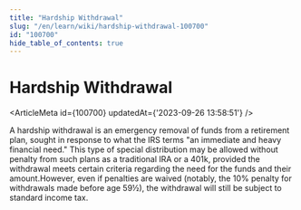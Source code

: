 ```yaml
---
title: "Hardship Withdrawal"
slug: "/en/learn/wiki/hardship-withdrawal-100700"
id: "100700"
hide_table_of_contents: true
---
```



# Hardship Withdrawal

<ArticleMeta id={100700} updatedAt={'2023-09-26 13:58:51'} />
<div className='border-solid border-b border-t-0 my-4 border-[var(--ifm-color-gray-300)]' />

A hardship withdrawal is an emergency removal of funds from a retirement plan, sought in response to what the IRS terms "an immediate and heavy financial need." This type of special distribution may be allowed without penalty from such plans as a traditional IRA or a 401k, provided the withdrawal meets certain criteria regarding the need for the funds and their amount.However, even if penalties are waived (notably, the 10% penalty for withdrawals made before age 59½), the withdrawal will still be subject to standard income tax.
